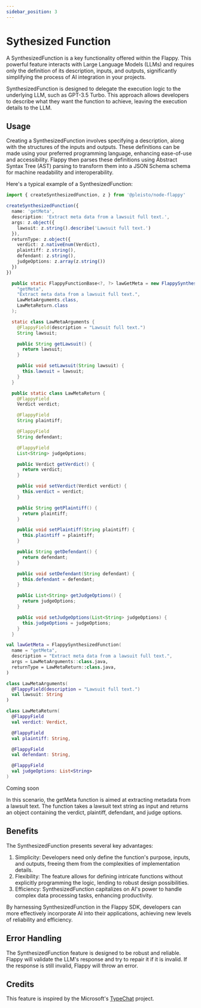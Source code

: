 ```yaml
---
sidebar_position: 3
---
```


# Sythesized Function

A SynthesizedFunction is a key functionality offered within the Flappy. This powerful feature interacts with Large Language Models (LLMs) and requires only the definition of its description, inputs, and outputs, significantly simplifying the process of AI integration in your projects.

SynthesizedFunction is designed to delegate the execution logic to the underlying LLM, such as GPT-3.5 Turbo. This approach allows developers to describe what they want the function to achieve, leaving the execution details to the LLM.

## Usage

Creating a SynthesizedFunction involves specifying a description, along with the structures of the inputs and outputs. These definitions can be made using your preferred programming language, enhancing ease-of-use and accessibility. Flappy then parses these definitions using Abstract Syntax Tree (AST) parsing to transform them into a JSON Schema schema for machine readability and interoperability.

Here's a typical example of a SynthesizedFunction:

<Tabs>
  <TabItem value="nodejs" label="NodeJS (TypeScript)" default>

```ts
import { createSynthesizedFunction, z } from '@pleisto/node-flappy'

createSynthesizedFunction({
  name: 'getMeta',
  description: 'Extract meta data from a lawsuit full text.',
  args: z.object({
    lawsuit: z.string().describe('Lawsuit full text.')
  }),
  returnType: z.object({
    verdict: z.nativeEnum(Verdict),
    plaintiff: z.string(),
    defendant: z.string(),
    judgeOptions: z.array(z.string())
  })
})
```

  </TabItem>
  <TabItem value="java" label="Java" default>

```java
  public static FlappyFunctionBase<?, ?> lawGetMeta = new FlappySynthesizedFunction(
    "getMeta",
    "Extract meta data from a lawsuit full text.",
    LawMetaArguments.class,
    LawMetaReturn.class
  );

  static class LawMetaArguments {
    @FlappyField(description = "Lawsuit full text.")
    String lawsuit;

    public String getLawsuit() {
      return lawsuit;
    }

    public void setLawsuit(String lawsuit) {
      this.lawsuit = lawsuit;
    }
  }

  public static class LawMetaReturn {
    @FlappyField
    Verdict verdict;

    @FlappyField
    String plaintiff;

    @FlappyField
    String defendant;

    @FlappyField
    List<String> judgeOptions;

    public Verdict getVerdict() {
      return verdict;
    }

    public void setVerdict(Verdict verdict) {
      this.verdict = verdict;
    }

    public String getPlaintiff() {
      return plaintiff;
    }

    public void setPlaintiff(String plaintiff) {
      this.plaintiff = plaintiff;
    }

    public String getDefendant() {
      return defendant;
    }

    public void setDefendant(String defendant) {
      this.defendant = defendant;
    }

    public List<String> getJudgeOptions() {
      return judgeOptions;
    }

    public void setJudgeOptions(List<String> judgeOptions) {
      this.judgeOptions = judgeOptions;
    }
  }
```

  </TabItem>
  <TabItem value="kotlin" label="Kotlin" default>

```kotlin
val lawGetMeta = FlappySynthesizedFunction(
  name = "getMeta",
  description = "Extract meta data from a lawsuit full text.",
  args = LawMetaArguments::class.java,
  returnType = LawMetaReturn::class.java,
)

class LawMetaArguments(
  @FlappyField(description = "Lawsuit full text.")
  val lawsuit: String
)

class LawMetaReturn(
  @FlappyField
  val verdict: Verdict,

  @FlappyField
  val plaintiff: String,

  @FlappyField
  val defendant: String,

  @FlappyField
  val judgeOptions: List<String>
)
```

  </TabItem>
  <TabItem value="csharp" label="C#" default>
    Coming soon
  </TabItem>
</Tabs>

In this scenario, the getMeta function is aimed at extracting metadata from a lawsuit text. The function takes a lawsuit text string as input and returns an object containing the verdict, plaintiff, defendant, and judge options.

## Benefits

The SynthesizedFunction presents several key advantages:

1. Simplicity: Developers need only define the function's purpose, inputs, and outputs, freeing them from the complexities of implementation details.
2. Flexibility: The feature allows for defining intricate functions without explicitly programming the logic, lending to robust design possibilities.
3. Efficiency: SynthesizedFunction capitalizes on AI's power to handle complex data processing tasks, enhancing productivity.

By harnessing SynthesizedFunction in the Flappy SDK, developers can more effectively incorporate AI into their applications, achieving new levels of reliability and efficiency.

## Error Handling

The SynthesizedFunction feature is designed to be robust and reliable. Flappy will validate the LLM's response and try to repair it if it is invalid. If the response is still invalid, Flappy will throw an error.

## Credits

This feature is inspired by the Microsoft's [TypeChat](https://github.com/microsoft/TypeChat) project.
